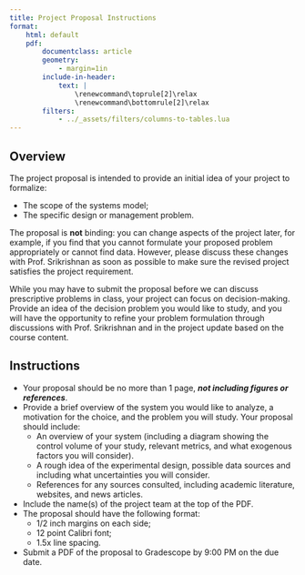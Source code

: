 ```yaml
---
title: Project Proposal Instructions
format:
    html: default
    pdf:
        documentclass: article
        geometry:
            - margin=1in  
        include-in-header:
            text: |
                \renewcommand\toprule[2]\relax
                \renewcommand\bottomrule[2]\relax
        filters:
            - ../_assets/filters/columns-to-tables.lua
---
```


## Overview

The project proposal is intended to provide an initial idea of your project to formalize:

- The scope of the systems model;
- The specific design or management problem.

The proposal is **not** binding: you can change aspects of the project later, for example, if you find that you cannot formulate your proposed problem appropriately or cannot find data. However, please discuss these changes with Prof. Srikrishnan as soon as possible to make sure the revised project satisfies the project requirement.

While you may have to submit the proposal before we can discuss prescriptive problems in class, your project can focus on decision-making. Provide an idea of the decision problem you would like to study, and you will have the opportunity to refine your problem formulation through discussions with Prof. Srikrishnan and in the project update based on the course content.

## Instructions

- Your proposal should be no more than 1 page, ***not including figures or references***.
- Provide a brief overview of the system you would like to analyze, a motivation for the choice, and the problem you will study. Your proposal should include:
    - An overview of your system (including a diagram showing the control volume of your study, relevant metrics, and what exogenous factors you will consider).
    - A rough idea of the experimental design, possible data sources and including what uncertainties you will consider.
    - References for any sources consulted, including academic literature, websites, and news articles.
- Include the name(s) of the project team at the top of the PDF.
- The proposal should have the following format:
    - 1/2 inch margins on each side;
    - 12 point Calibri font;
    - 1.5x line spacing.
- Submit a PDF of the proposal to Gradescope by 9:00 PM on the due date. 